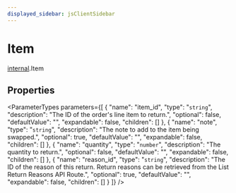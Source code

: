```yaml
---
displayed_sidebar: jsClientSidebar
---
```



# Item

[internal](../../modules/internal.mdx).Item

## Properties

<ParameterTypes parameters={[
  {
    "name": "item_id",
    "type": "`string`",
    "description": "The ID of the order's line item to return.",
    "optional": false,
    "defaultValue": "",
    "expandable": false,
    "children": []
  },
  {
    "name": "note",
    "type": "`string`",
    "description": "The note to add to the item being swapped.",
    "optional": true,
    "defaultValue": "",
    "expandable": false,
    "children": []
  },
  {
    "name": "quantity",
    "type": "`number`",
    "description": "The quantity to return.",
    "optional": false,
    "defaultValue": "",
    "expandable": false,
    "children": []
  },
  {
    "name": "reason_id",
    "type": "`string`",
    "description": "The ID of the reason of this return. Return reasons can be retrieved from the List Return Reasons API Route.",
    "optional": true,
    "defaultValue": "",
    "expandable": false,
    "children": []
  }
]} />
